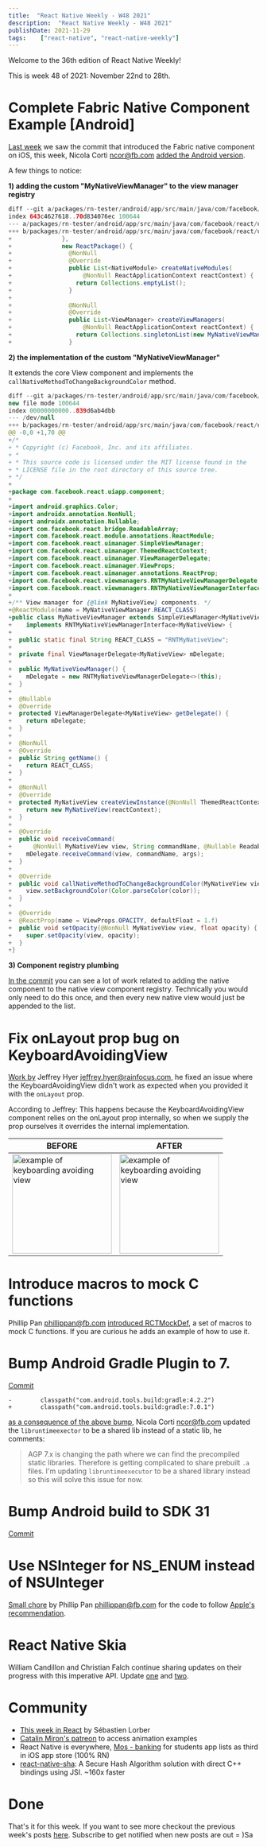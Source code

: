 ```yaml
---
title:  "React Native Weekly - W48 2021"
description:  "React Native Weekly - W48 2021"
publishDate: 2021-11-29
tags:    ["react-native", "react-native-weekly"]
---
```


Welcome to the 36th edition of React Native Weekly! 

This is week 48 of 2021: November 22nd to 28th.



# Complete Fabric Native Component Example [Android]

[Last week](/posts/2021-11-22/react-native-weekly) we saw the commit that introduced the Fabric native component on iOS, this week, Nicola Corti ncor@fb.com [added the Android version](https://github.com/facebook/react-native/commit/2162bce44bb).

A few things to notice:

**1) adding the custom "MyNativeViewManager" to the view manager registry**

```java
diff --git a/packages/rn-tester/android/app/src/main/java/com/facebook/react/uiapp/RNTesterApplication.java b/packages/rn-tester/android/app/src/main/java/com/facebook/react/uiapp/RNTesterApplication.java
index 643c4627618..70d834076ec 100644
--- a/packages/rn-tester/android/app/src/main/java/com/facebook/react/uiapp/RNTesterApplication.java
+++ b/packages/rn-tester/android/app/src/main/java/com/facebook/react/uiapp/RNTesterApplication.java
+              },
+              new ReactPackage() {
+                @NonNull
+                @Override
+                public List<NativeModule> createNativeModules(
+                    @NonNull ReactApplicationContext reactContext) {
+                  return Collections.emptyList();
+                }
+
+                @NonNull
+                @Override
+                public List<ViewManager> createViewManagers(
+                    @NonNull ReactApplicationContext reactContext) {
+                  return Collections.singletonList(new MyNativeViewManager());
+                }
```

**2) the implementation of the custom "MyNativeViewManager"**

It extends the core View component and implements the `callNativeMethodToChangeBackgroundColor` method.

```java
diff --git a/packages/rn-tester/android/app/src/main/java/com/facebook/react/uiapp/component/MyNativeViewManager.java b/packages/rn-tester/android/app/src/main/java/com/facebook/react/uiapp/component/MyNativeViewManager.java
new file mode 100644
index 00000000000..839d6ab4dbb
--- /dev/null
+++ b/packages/rn-tester/android/app/src/main/java/com/facebook/react/uiapp/component/MyNativeViewManager.java
@@ -0,0 +1,70 @@
+/*
+ * Copyright (c) Facebook, Inc. and its affiliates.
+ *
+ * This source code is licensed under the MIT license found in the
+ * LICENSE file in the root directory of this source tree.
+ */
+
+package com.facebook.react.uiapp.component;
+
+import android.graphics.Color;
+import androidx.annotation.NonNull;
+import androidx.annotation.Nullable;
+import com.facebook.react.bridge.ReadableArray;
+import com.facebook.react.module.annotations.ReactModule;
+import com.facebook.react.uimanager.SimpleViewManager;
+import com.facebook.react.uimanager.ThemedReactContext;
+import com.facebook.react.uimanager.ViewManagerDelegate;
+import com.facebook.react.uimanager.ViewProps;
+import com.facebook.react.uimanager.annotations.ReactProp;
+import com.facebook.react.viewmanagers.RNTMyNativeViewManagerDelegate;
+import com.facebook.react.viewmanagers.RNTMyNativeViewManagerInterface;
+
+/** View manager for {@link MyNativeView} components. */
+@ReactModule(name = MyNativeViewManager.REACT_CLASS)
+public class MyNativeViewManager extends SimpleViewManager<MyNativeView>
+    implements RNTMyNativeViewManagerInterface<MyNativeView> {
+
+  public static final String REACT_CLASS = "RNTMyNativeView";
+
+  private final ViewManagerDelegate<MyNativeView> mDelegate;
+
+  public MyNativeViewManager() {
+    mDelegate = new RNTMyNativeViewManagerDelegate<>(this);
+  }
+
+  @Nullable
+  @Override
+  protected ViewManagerDelegate<MyNativeView> getDelegate() {
+    return mDelegate;
+  }
+
+  @NonNull
+  @Override
+  public String getName() {
+    return REACT_CLASS;
+  }
+
+  @NonNull
+  @Override
+  protected MyNativeView createViewInstance(@NonNull ThemedReactContext reactContext) {
+    return new MyNativeView(reactContext);
+  }
+
+  @Override
+  public void receiveCommand(
+      @NonNull MyNativeView view, String commandName, @Nullable ReadableArray args) {
+    mDelegate.receiveCommand(view, commandName, args);
+  }
+
+  @Override
+  public void callNativeMethodToChangeBackgroundColor(MyNativeView view, String color) {
+    view.setBackgroundColor(Color.parseColor(color));
+  }
+
+  @Override
+  @ReactProp(name = ViewProps.OPACITY, defaultFloat = 1.f)
+  public void setOpacity(@NonNull MyNativeView view, float opacity) {
+    super.setOpacity(view, opacity);
+  }
+}
```

**3) Component registry plumbing**

[In the commit](https://github.com/facebook/react-native/commit/2162bce44bb) you can see a lot of work related to adding the native component to the native view component registry. Technically you would only need to do this once, and then every new native view would just be appended to the list.  


# Fix onLayout prop bug on KeyboardAvoidingView

[Work by](https://github.com/facebook/react-native/commit/9c5e177a79c) Jeffrey Hyer jeffrey.hyer@rainfocus.com, he fixed an issue where the KeyboardAvoidingView didn't work as expected when you provided it with the `onLayout` prop.

According to Jeffrey: This happens because the KeyboardAvoidingView component relies on the onLayout prop internally, so when we supply the prop ourselves it overrides the internal implementation.

| BEFORE | AFTER |
|---|---|
| <img width="200" alt="example of keyboarding avoiding view" src="https://user-images.githubusercontent.com/1406082/142287541-0dbcf137-4d72-4ab6-9367-ac42bdf5aed9.gif"/>  | <img width="200" alt="example of keyboarding avoiding view" src="https://user-images.githubusercontent.com/1406082/142287611-c7424a6c-b590-48f7-8d74-e96543eab41c.gif"/> |



# Introduce macros to mock C functions

Phillip Pan phillippan@fb.com [introduced RCTMockDef](https://github.com/facebook/react-native/commit/749a9207b6f), a set of macros to mock C functions. If you are curious he adds an example of how to use it.



# Bump Android Gradle Plugin to 7.

[Commit](https://github.com/facebook/react-native/commit/272cfe5d137)
```
-        classpath("com.android.tools.build:gradle:4.2.2")
+        classpath("com.android.tools.build:gradle:7.0.1")
```

[as a consequence of the above bump](https://github.com/facebook/react-native/commit/a5469f9d7fd), Nicola Corti ncor@fb.com updated the `libruntimeexector` to be a shared lib instead of a static lib, he comments:

> AGP 7.x is changing the path where we can find the precompiled static libraries. Therefore is getting complicated to share prebuilt `.a` files. I'm updating `libruntimeexecutor` to be a shared library instead so this will solve this issue for now.




# Bump Android build to SDK 31

[Commit](https://github.com/facebook/react-native/commit/00ac034353c)

# Use NSInteger for NS_ENUM instead of NSUInteger

[Small chore](https://github.com/facebook/react-native/commit/b8f0e975b7f) by Phillip Pan phillippan@fb.com for the code to follow [Apple's recommendation](https://developer.apple.com/library/content/releasenotes/ObjectiveC/ModernizationObjC/AdoptingModernObjective-C/AdoptingModernObjective-C.html).



# React Native Skia

William Candillon and Christian Falch continue sharing updates on their progress with this imperative API. Update [one](https://twitter.com/wcandillon/status/1464591185545150469?s=20) and [two](https://twitter.com/chrfalch/status/1465225625107681285?s=20).

# Community

- [This week in React](https://www.getrevue.co/profile/thisweekinreact) by Sébastien Lorber
- [Catalin Miron's patreon](https://twitter.com/mironcatalin/status/1462858489500418062?s=20) to access animation examples
- React Native is everywhere, [Mos - banking](https://twitter.com/jkadamczyk/status/1463080126636302336?s=20) for students app lists as third in iOS app store (100% RN)
- [react-native-sha](https://twitter.com/h__________1234/status/1464260567015776257?s=20): A Secure Hash Algorithm solution with direct C++ bindings using JSI. ~160x faster


# Done

That's it for this week. If you want to see more checkout the previous week's posts [here](/tags/react-native). Subscribe to get notified when new posts are out = )Sa


